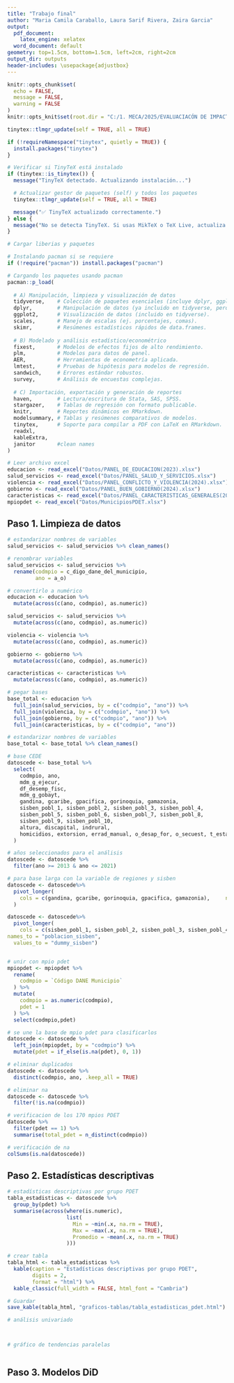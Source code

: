 ```yaml
---
title: "Trabajo final"
author: "Maria Camila Caraballo, Laura Sarif Rivera, Zaira Garcia"
output:
  pdf_document:
    latex_engine: xelatex
  word_document: default
geometry: top=1.5cm, bottom=1.5cm, left=2cm, right=2cm
output_dir: outputs
header-includes: \usepackage{adjustbox}
---
```


```r
knitr::opts_chunk$set(
  echo = FALSE,
  message = FALSE,
  warning = FALSE
)
knitr::opts_knit$set(root.dir = "C:/1. MECA/2025/EVALUACIACÓN DE IMPACTO- Raachid Raaj/Trabajo final/Trabajo-Final--Evaluaci-n-de-impacto")

tinytex::tlmgr_update(self = TRUE, all = TRUE)

if (!requireNamespace("tinytex", quietly = TRUE)) {
  install.packages("tinytex")
}

# Verificar si TinyTeX está instalado
if (tinytex::is_tinytex()) {
  message("TinyTeX detectado. Actualizando instalación...")

  # Actualizar gestor de paquetes (self) y todos los paquetes
  tinytex::tlmgr_update(self = TRUE, all = TRUE)

  message("✅ TinyTeX actualizado correctamente.")
} else {
  message("No se detecta TinyTeX. Si usas MikTeX o TeX Live, actualiza manualmente.")
}
```

```r
# Cargar liberias y paquetes

# Instalando pacman si se requiere
if (!require("pacman")) install.packages("pacman")

# Cargando los paquetes usando pacman
pacman::p_load(
  
  # A) Manipulación, limpieza y visualización de datos
  tidyverse,    # Colección de paquetes esenciales (incluye dplyr, ggplot2, etc.)
  dplyr,        # Manipulación de datos (ya incluido en tidyverse, pero lo dejamos explícito).
  ggplot2,      # Visualización de datos (incluido en tidyverse).
  scales,       # Manejo de escalas (ej. porcentajes, comas).
  skimr,        # Resúmenes estadísticos rápidos de data.frames.
  
  # B) Modelado y análisis estadístico/econométrico
  fixest,       # Modelos de efectos fijos de alto rendimiento.
  plm,          # Modelos para datos de panel.
  AER,          # Herramientas de econometría aplicada.
  lmtest,       # Pruebas de hipótesis para modelos de regresión.
  sandwich,     # Errores estándar robustos.
  survey,       # Análisis de encuestas complejas.
  
  # C) Importación, exportación y generación de reportes
  haven,        # Lectura/escritura de Stata, SAS, SPSS.
  stargazer,    # Tablas de regresión con formato publicable.
  knitr,        # Reportes dinámicos en RMarkdown.
  modelsummary, # Tablas y resúmenes comparativos de modelos.
  tinytex,      # Soporte para compilar a PDF con LaTeX en RMarkdown.
  readxl,
  kableExtra,
  janitor       #clean names
)

# Leer archivo excel
educacion <- read_excel("Datos/PANEL_DE_EDUCACION(2023).xlsx")
salud_servicios <- read_excel("Datos/PANEL_SALUD_Y_SERVICIOS.xlsx")
violencia <- read_excel("Datos/PANEL_CONFLICTO_Y_VIOLENCIA(2024).xlsx")
gobierno <- read_excel("Datos/PANEL_BUEN_GOBIERNO(2024).xlsx")
caracteristicas <- read_excel("Datos/PANEL_CARACTERISTICAS_GENERALES(2024).xlsx")
mpiopdet <- read_excel("Datos/MunicipiosPDET.xlsx")

```

## Paso 1. Limpieza de datos

```r
# estandarizar nombres de variables
salud_servicios <- salud_servicios %>% clean_names()

# renombrar variables 
salud_servicios <- salud_servicios %>%
  rename(codmpio = c_digo_dane_del_municipio,
         ano = a_o)

# convertirlo a numérico
educacion <- educacion %>%
  mutate(across(c(ano, codmpio), as.numeric))

salud_servicios <- salud_servicios %>%
  mutate(across(c(ano, codmpio), as.numeric))

violencia <- violencia %>%
  mutate(across(c(ano, codmpio), as.numeric))

gobierno <- gobierno %>%
  mutate(across(c(ano, codmpio), as.numeric))

caracteristicas <- caracteristicas %>%
  mutate(across(c(ano, codmpio), as.numeric))

# pegar bases
base_total <- educacion %>%
  full_join(salud_servicios, by = c("codmpio", "ano")) %>%
  full_join(violencia, by = c("codmpio", "ano")) %>%
  full_join(gobierno, by = c("codmpio", "ano")) %>%
  full_join(caracteristicas, by = c("codmpio", "ano"))

# estandarizar nombres de variables
base_total <- base_total %>% clean_names()

# base CEDE
datoscede <- base_total %>%
  select(
    codmpio, ano,
    mdm_g_ejecur,
    df_desemp_fisc,
    mdm_g_gobayt,
    gandina, gcaribe, gpacifica, gorinoquia, gamazonia,
    sisben_pobl_1, sisben_pobl_2, sisben_pobl_3, sisben_pobl_4,
    sisben_pobl_5, sisben_pobl_6, sisben_pobl_7, sisben_pobl_8,
    sisben_pobl_9, sisben_pobl_10,
    altura, discapital, indrural,
    homicidios, extorsion, errad_manual, o_desap_for, o_secuest, t_establ_o
  )

# años seleccionados para el análisis
datoscede <- datoscede %>%
  filter(ano >= 2013 & ano <= 2021)

# para base larga con la variable de regiones y sisben
datoscede <- datoscede%>%
  pivot_longer(
    cols = c(gandina, gcaribe, gorinoquia, gpacifica, gamazonia),     names_to = "region",     values_to = "dummy_region"      
  )

datoscede <- datoscede%>%
  pivot_longer(
    cols = c(sisben_pobl_1, sisben_pobl_2, sisben_pobl_3, sisben_pobl_4, sisben_pobl_5, sisben_pobl_6, sisben_pobl_7, sisben_pobl_8, sisben_pobl_9, sisben_pobl_10),    
names_to = "poblacion_sisben",   
  values_to = "dummy_sisben")


# unir con mpio pdet
mpiopdet <- mpiopdet %>%
  rename(
    codmpio = `Código DANE Municipio`
  ) %>%
  mutate(
    codmpio = as.numeric(codmpio),
    pdet = 1
  ) %>%
  select(codmpio,pdet)

# se une la base de mpio pdet para clasificarlos 
datoscede <- datoscede %>%
  left_join(mpiopdet, by = "codmpio") %>%
  mutate(pdet = if_else(is.na(pdet), 0, 1))

# eliminar duplicados
datoscede <- datoscede %>%
  distinct(codmpio, ano, .keep_all = TRUE)

# eliminar na
datoscede <- datoscede %>%
  filter(!is.na(codmpio))

# verificacion de los 170 mpios PDET
datoscede %>%
  filter(pdet == 1) %>%
  summarise(total_pdet = n_distinct(codmpio))

# verificación de na
colSums(is.na(datoscede))
```

## Paso 2. Estadísticas descriptivas

```r
# estadísticas descriptivas por grupo PDET
tabla_estadisticas <- datoscede %>%
  group_by(pdet) %>%
  summarise(across(where(is.numeric),
                   list(
                     Min = ~min(.x, na.rm = TRUE),
                     Max = ~max(.x, na.rm = TRUE),
                     Promedio = ~mean(.x, na.rm = TRUE)
                   )))

# crear tabla
tabla_html <- tabla_estadisticas %>%
  kable(caption = "Estadísticas descriptivas por grupo PDET",
        digits = 2,
        format = "html") %>%
  kable_classic(full_width = FALSE, html_font = "Cambria")

# Guardar 
save_kable(tabla_html, "graficos-tablas/tabla_estadisticas_pdet.html")

# análisis univariado



# gráfico de tendencias paralelas



```

## Paso 3. Modelos DiD

```r

```
